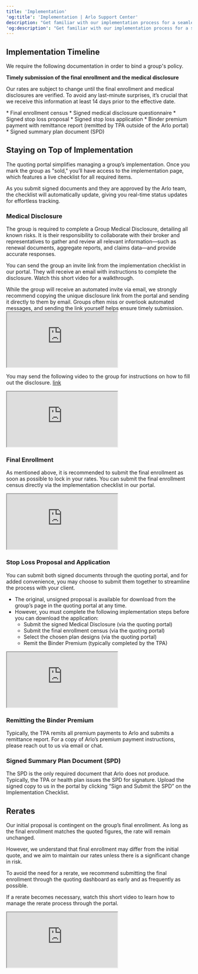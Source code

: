 ```yaml
---
title: 'Implementation'
'og:title': 'Implementation | Arlo Support Center'
description: "Get familiar with our implementation process for a seamless policy binding experience for your group"
'og:description': "Get familiar with our implementation process for a seamless policy binding experience for your group"
---
```


## Implementation Timeline
We require the following documentation in order to bind a group's policy. 

<Warning>
  <b>Timely submission of the final enrollment and the medical disclosure</b>
  
  Our rates are subject to change until the final enrollment and medical disclosures are verified. To avoid any last-minute surprises, it’s crucial that we receive this information at least 14 days prior to the effective date.
</Warning>

<Steps>
  <Step title="14 days prior to the effective date">
    * Final enrollment census 
    * Signed medical disclosure questionnaire 
  </Step>
  <Step title="Within 31 days of effective date">
    * Signed stop loss proposal 
    * Signed stop loss application
    * Binder premium payment with remittance report (remitted by TPA outside of the Arlo portal) 
  </Step>
  <Step title="Within 60 days of effective date">
    * Signed summary plan document (SPD) 
  </Step>
</Steps>


## Staying on Top of Implementation
The quoting portal simplifies managing a group’s implementation. Once you mark the group as "sold," you’ll have access to the implementation page, which features a live checklist for all required items.

<Tip>
  As you submit signed documents and they are approved by the Arlo team, the checklist will automatically update, giving you real-time status updates for effortless tracking.
</Tip>

### Medical Disclosure
The group is required to complete a Group Medical Disclosure, detailing all known risks. It is their responsibility to collaborate with their broker and representatives to gather and review all relevant information—such as renewal documents, aggregate reports, and claims data—and provide accurate responses.

You can send the group an invite link from the implementation checklist in our portal. They will receive an email with instructions to complete the disclosure. Watch this short video for a walkthrough.

<Warning>
While the group will receive an automated invite via email, we strongly recommend copying the unique disclosure link from the portal and sending it directly to them by email. Groups often miss or overlook automated messages, and sending the link yourself helps ensure timely submission. 
</Warning>

<iframe className="w-full aspect-video" src="https://www.loom.com/embed/00eb1eb5a4c14b7a8ba028e6f6e1c6ab"></iframe>

You may send the following video to the group for instructions on how to fill out the disclosure. [link](https://www.loom.com/share/a6223580ae5f42d18e32c7b68515fa15?sid=0e800a3c-46d0-4c4c-837f-cb436574993f)

<iframe className="w-full aspect-video" src="https://www.loom.com/embed/a6223580ae5f42d18e32c7b68515fa15"></iframe>


### Final Enrollment
As mentioned above, it is recommended to submit the final enrollment as soon as possible to lock in your rates. You can submit the final enrollment census directly via the implementation checklist in our portal.

<iframe className="w-full aspect-video" src="https://www.loom.com/embed/8eeb7ab7dd0a4a2d93328d79a6efb37e?sid=0bf5e21e-4d38-4393-b5ad-ea117d8d3e0d"></iframe>


### Stop Loss Proposal and Application
You can submit both signed documents through the quoting portal, and for added convenience, you may choose to submit them together to streamline the process with your client.

* The original, unsigned proposal is available for download from the group’s page in the quoting portal at any time.
* However, you must complete the following implementation steps before you can download the application:
  * Submit the signed Medical Disclosure (via the quoting portal)
  * Submit the final enrollment census (via the quoting portal)
  * Select the chosen plan designs (via the quoting portal)
  * Remit the Binder Premium (typically completed by the TPA)

<iframe className="w-full aspect-video" src="https://www.loom.com/embed/c9eb93a6792d4e3c9b861397eff36133?sid=a35be3ad-e061-46f8-923c-82a8056d9040"></iframe>


### Remitting the Binder Premium 
Typically, the TPA remits all premium payments to Arlo and submits a remittance report. For a copy of Arlo’s premium payment instructions, please reach out to us via email or chat. 


### Signed Summary Plan Document (SPD)
The SPD is the only required document that Arlo does not produce. Typically, the TPA or health plan issues the SPD for signature. Upload the signed copy to us in the portal by clicking “Sign and Submit the SPD” on the Implementation Checklist. 


## Rerates
Our initial proposal is contingent on the group’s final enrollment. As long as the final enrollment matches the quoted figures, the rate will remain unchanged.

However, we understand that final enrollment may differ from the initial quote, and we aim to maintain our rates unless there is a significant change in risk.

To avoid the need for a rerate, we recommend submitting the final enrollment through the quoting dashboard as early and as frequently as possible.

If a rerate becomes necessary, watch this short video to learn how to manage the rerate process through the portal.

<iframe className="w-full aspect-video" src="https://www.loom.com/embed/5988c1dafa30477ab987ea1943053b79"></iframe>
